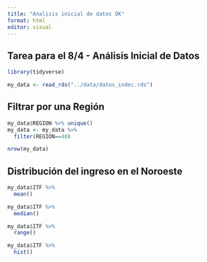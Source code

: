 ```yaml
---
title: "Analisis inicial de datos OK"
format: html
editor: visual
---
```


## Tarea para el 8/4 - Análisis Inicial de Datos

```r
library(tidyverse)

```

```r
my_data <- read_rds("../data/datos_indec.rds")

```

## Filtrar por una Región

```r
my_data$REGION %>% unique()
my_data <- my_data %>% 
  filter(REGION==40)
```

```r
nrow(my_data)

```

## Distribución del ingreso en el Noroeste

```r
my_data$ITF %>%
  mean()

```

```r
my_data$ITF %>% 
  median()
```

```r
my_data$ITF %>% 
  range()
```

```r
my_data$ITF %>%
  hist()

```
